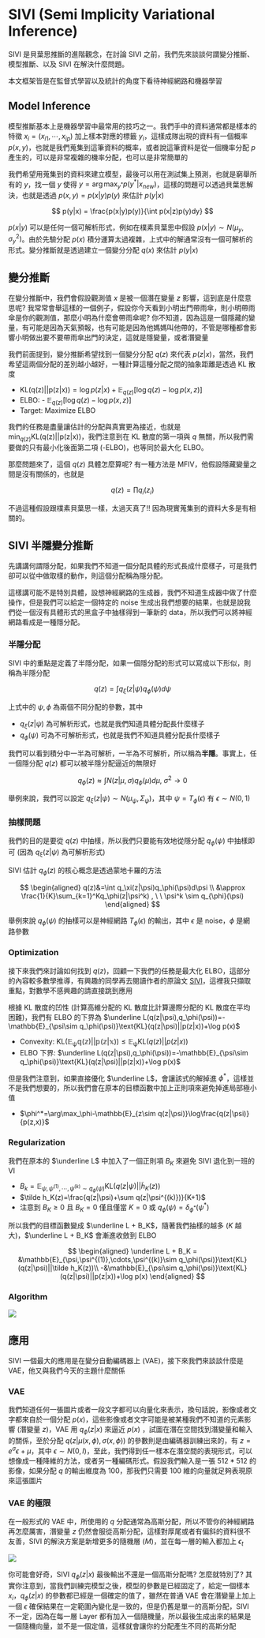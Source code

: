 # SIVI (Semi Implicity Variational Inference)

SIVI 是貝葉思推斷的進階觀念，在討論 SIVI 之前，我們先來談談何謂變分推斷、模型推斷、以及 SIVI 在解決什麼問題。

本文框架皆是在監督式學習以及統計的角度下看待神經網路和機器學習

## Model Inference

模型推斷基本上是機器學習中最常用的技巧之一。我們手中的資料通常都是樣本的特徵 $x_i = (x_{i1}, \cdots, x_{ip})$ 加上樣本對應的標籤 $y_i$，這樣成隊出現的資料有一個概率 $p(x,y)$，也就是我們蒐集到這筆資料的概率，或者說這筆資料是從一個機率分配 $p$ 產生的，可以是非常複雜的機率分配，也可以是非常簡單的

我們希望用蒐集到的資料來建立模型，最後可以用在測試集上預測，也就是窮舉所有的 $y$，找一個 $y$ 使得 $y=\arg\max_{y^*} p(y^*|x_{new})$，這樣的問題可以透過貝葉思解決，也就是透過 $p(x,y)=p(x|y)p(y)$ 來估計 $p(y|x)$

$$
p(y|x) = \frac{p(x|y)p(y)}{\int p(x|z)p(y)dy} 
$$

$p(x|y)$ 可以是任何一個可解析形式，例如在樸素貝葉思中假設 $p(x|y) \sim N(\mu_y,\sigma^2_y)$。由於先驗分配 $p(x)$ 積分運算太過複雜，上式中的解通常沒有一個可解析的形式。變分推斷就是透過建立一個變分分配 $q(x)$ 來估計 $p(y|x)$

## 變分推斷

在變分推斷中，我們會假設觀測值 $x$ 是被一個潛在變量 $z$ 影響，這到底是什麼意思呢? 我常常會舉這樣的一個例子，假設你今天看到小明出門帶雨傘，則小明帶雨傘是你的觀測值，那麼小明為什麼會帶雨傘呢? 你不知道，因為這是一個隱藏的變量，有可能是因為天氣預報，也有可能是因為他媽媽叫他帶的，不管是哪種都會影響小明做出要不要帶雨傘出門的決定，這就是隱變量，或者潛變量

我們前面提到，變分推斷希望找到一個變分分配 $q(z)$ 來代表 $p(z|x)$，當然，我們希望這兩個分配的差別越小越好，一種計算這種分配之間的抽象距離是透過 KL 散度

- $\text{KL(q(z)||p(z|x))} = \log p(z|x) + \mathbb{E}_{q(z)}[\log q(z)-\log p(x, z)]$
- $\text{ELBO}:$ - $\mathbb{E}_{q(z)}[\log q(z)-\log p(x, z)]$
- $\text{Target}:$ Maximize $\text{ELBO}$

我們的任務是盡量讓估計的分配與真實更為接近，也就是 $\min_{q(z)}\text{KL(q(z)||p(z|x))}$，我們注意到在 KL 散度的第一項與 $q$ 無關，所以我們需要做的只有最小化後面第二項 (-ELBO)，也等同於最大化 $\text{ELBO}$。

那麼問題來了，這個 $q(z)$ 具體怎麼算呢? 有一種方法是 MFIV，他假設隱藏變量之間是沒有關係的，也就是

$$
q(z) = \prod q_i(z_i)
$$

不過這種假設跟樸素貝葉思一樣，太過天真了!! 因為現實蒐集到的資料大多是有相關的。

## SIVI 半隱變分推斷

先講講何謂隱分配，如果我們不知道一個分配具體的形式長成什麼樣子，可是我們卻可以從中做取樣的動作，則這個分配稱為隱分配。

這樣講可能不是特別具體，設想神經網路的生成器，我們不知道生成器中做了什麼操作，但是我們可以給定一個特定的 noise 生成出我們想要的結果，也就是說我們從一個沒有具體形式的黑盒子中抽樣得到一筆新的 data，所以我們可以將神經網路看成是一種隱分配。

### 半隱分配 {-}

SIVI 中的重點是定義了半隱分配，如果一個隱分配的形式可以寫成以下形似，則稱為半隱分配

$$
q(z)=\int q_\xi(z|\psi)q_\phi(\psi)d\psi
$$

上式中的 $\psi, \phi$ 為兩個不同分配的參數，其中

- $q_\xi(z|\psi)$ 為可解析形式，也就是我們知道具體分配長什麼樣子
- $q_\phi(\psi)$ 可為不可解析形式，也就是我們不知道具體分配長什麼樣子

我們可以看到積分中一半為可解析，一半為不可解析，所以稱為**半隱**。事實上，任一個隱分配 $q(z)$ 都可以被半隱分配逼近的無限好

$$
q_{\phi}(z) \approx \int N(z|\mu, \sigma)q_{\phi}(\mu)d\mu, \ \sigma^2 \to 0
$$

舉例來說，我們可以設定 $q_\xi(z|\psi)\sim N(\mu_\psi,\Sigma_\psi)$，其中 $\psi=T_\phi(\epsilon)$ 有 $\epsilon\sim N(0,1)$

### 抽樣問題 {-}

我們的目的是要從 $q(z)$ 中抽樣，所以我們只要能有效地從隱分配 $q_{\phi}(\psi)$ 中抽樣即可 (因為 $q_\xi(z|\psi)$ 為可解析形式)

SIVI 估計 $q_{\phi}(z)$ 的核心概念是透過蒙地卡羅的方法

$$
\begin{aligned}
q(z)&=\int q_\xi(z|\psi)q_\phi(\psi)d\psi \\
&\approx \frac{1}{K}\sum_{k=1}^Kq_\phi(z|\psi^k) , \ \ \psi^k \sim q_{\phi}(\psi)
\end{aligned}
$$

舉例來說 $q_{\phi}(\psi)$ 的抽樣可以是神經網路 $T_\phi(\epsilon)$ 的輸出，其中 $\epsilon$ 是 noise，$\phi$ 是網路參數

### Optimization {-}

接下來我們來討論如何找到 $q(z)$，回顧一下我們的任務是最大化 $\text{ELBO}$，這部分的內容較多數學推導，有興趣的同學再去閱讀作者的原論文 [SIVI](https://arxiv.org/pdf/1805.11183.pdf)，這裡我只擷取重點，對數學不感興趣的請直接跳到應用

根據 KL 散度的凹性 (計算高維分配的 KL 散度比計算邊際分配的 KL 散度在平均困難)，我們有 ELBO 的下界為 $\underline L(q(z|\psi),q_\phi(\psi))=-\mathbb{E}_{\psi\sim q_\phi(\psi)}\text{KL}(q(z|\psi)||p(z|x))+\log p(x)$

- Convexity: $\text{KL}(\mathbb{E_\psi q(z)||p(z|x)}) \leq \mathbb{E_\psi}\text{KL}(q(z)||p(z|x))$
- ELBO 下界: $\underline L(q(z|\psi),q_\phi(\psi))=-\mathbb{E}_{\psi\sim q_\phi(\psi)}\text{KL}(q(z|\psi)||p(z|x))+\log p(x)$

但是我們注意到，如果直接優化 $\underline L$，會讓該式的解掉進 $\phi^*$，這樣並不是我們想要的，所以我們會在原本的目標函數中加上正則項來避免掉進局部極小值

- $\phi^*=\arg\max_\phi-\mathbb{E}_{z\sim q(z|\psi)}\log\frac{q(z|\psi)}{p(z,x)}$

### Regularization {-}

我們在原本的 $\underline L$ 中加入了一個正則項 $B_K$ 來避免 SIVI 退化到一班的 VI

- $B_k=\mathbb{E}_{\psi,\psi^{(1)},\cdots,\psi^{(k)}\sim q_\phi(\psi)}\text{KL}(q(z|\psi)||\tilde h_K(z))$
- $\tilde h_K(z)=\frac{q(z|\psi)+\sum q(z|\psi^{(k)})}{K+1}$
- 注意到 $B_K \geq 0$ 且 $B_K = 0$ 僅且僅當 $K=0$ 或 $q_\phi(\psi)=\delta_{\phi^*}(\psi^*)$

所以我們的目標函數變成 $\underline L + B_K$，隨著我們抽樣的越多 ($K$ 越大)，$\underline L + B_K$ 會漸進收斂到 ELBO

$$
\begin{aligned}
\underline L + B_K = &\mathbb{E}_{\psi,\psi^{(1)},\cdots,\psi^{(k)}\sim q_\phi(\psi)}\text{KL}(q(z|\psi)||\tilde h_K(z))\\ -&\mathbb{E}_{\psi\sim q_\phi(\psi)}\text{KL}(q(z|\psi)||p(z|x))+\log p(x)
\end{aligned}
$$

### Algorithm {-}

![](https://i.imgur.com/6q3j6o4.jpg)

## 應用

SIVI 一個最大的應用是在變分自動編碼器上 (VAE)，接下來我們來談談什麼是 VAE，他又與我們今天的主題什麼關係

### VAE {-}

我們知道任何一張圖片或者一段文字都可以向量化來表示，換句話說，影像或者文字都來自於一個分配 $p(x)$，這些影像或者文字可能是被某種我們不知道的元素影響 (潛變量 $z$)，VAE 用 $q_{\phi}(z|x)$ 來逼近 $p(x)$ ，試圖在潛在空間找到潛變量和輸入的關係，至於分配 $q(z|\mu(x,\phi),\sigma(x,\phi))$ 的參數則是由編碼器訓練出來的，有 $z=e^\sigma\epsilon+\mu$，其中 $\epsilon\sim N(0,I)$，至此，我們得到任一樣本在潛空間的表現形式，可以想像成一種降維的方法，或者另一種編碼形式。假設我們輸入是一張 $512*512$ 的影像，如果分配 $q$ 的輸出維度為 $100$，那我們只需要 $100$ 維的向量就足夠表現原來這張圖片

### VAE 的極限 {-}

在一般形式的 VAE 中，所使用的 $q$ 分配通常為高斯分配，所以不管你的神經網路再怎麼厲害，潛變量 $z$ 仍然會服從高斯分配，這樣對厚尾或者有偏斜的資料很不友善，SIVI 的解決方案是新增更多的隨機層 ($M$)，並在每一層的輸入都加上 $\epsilon_t$

![](https://i.imgur.com/OJ9xYMc.jpg)

你可能會好奇，SIVI $q_{\phi}(z|x)$ 最後輸出不還是一個高斯分配嗎? 怎麼就特別了? 其實你注意到，當我們訓練完模型之後，模型的參數是已經固定了，給定一個樣本 $x_i$，$q_{\phi}(z|x)$ 的參數都已經是一個確定的值了，雖然在普通 VAE 會在潛變量上加上一個 $\epsilon$ 確保結果在一定範圍內變化是一致的，但是仍舊是單一的高斯分配，SIVI 不一定，因為在每一層 Layer 都有加入一個隨機量，所以最後生成出來的結果是一個隨機向量，並不是一個定值，這樣就會讓你的分配產生不同的高斯分配